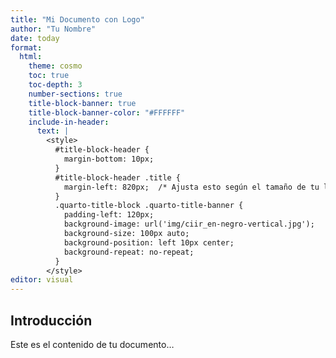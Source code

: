 ```yaml
---
title: "Mi Documento con Logo"
author: "Tu Nombre"
date: today
format:
  html:
    theme: cosmo
    toc: true
    toc-depth: 3
    number-sections: true
    title-block-banner: true
    title-block-banner-color: "#FFFFFF"
    include-in-header:
      text: |
        <style>
          #title-block-header {
            margin-bottom: 10px;
          }
          #title-block-header .title {
            margin-left: 820px;  /* Ajusta esto según el tamaño de tu logo */
          }
          .quarto-title-block .quarto-title-banner {
            padding-left: 120px;
            background-image: url('img/ciir_en-negro-vertical.jpg');
            background-size: 100px auto;
            background-position: left 10px center;
            background-repeat: no-repeat;
          }
        </style>
editor: visual
---
```


## Introducción

Este es el contenido de tu documento...